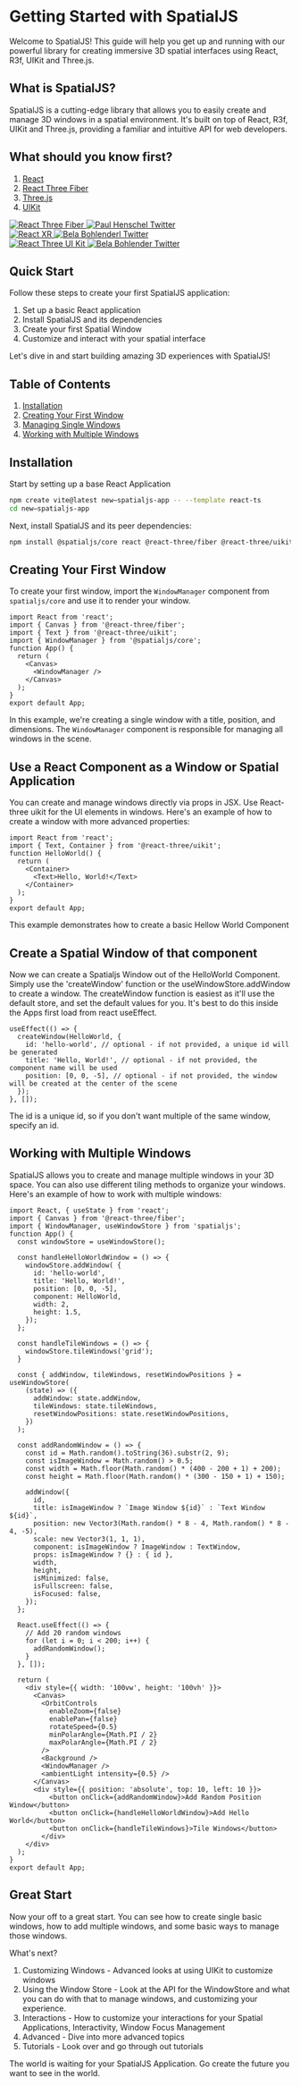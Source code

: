 # Getting Started with SpatialJS

Welcome to SpatialJS! This guide will help you get up and running with our powerful library for creating immersive 3D spatial interfaces using React, R3f, UIKit and Three.js.

## What is SpatialJS?

SpatialJS is a cutting-edge library that allows you to easily create and manage 3D windows in a spatial environment. It's built on top of React, R3f, UIKit and Three.js, providing a familiar and intuitive API for web developers.

## What should you know first?

1. [React](https://react.dev/)
2. [React Three Fiber](https://docs.pmnd.rs/react-three-fiber/getting-started/introduction)
3. [Three.js](https://threejs.org/)
4. [UIKit](https://github.com/pmndrs/uikit)

<div style={{ display: 'flex', justifyContent: 'center', alignItems: 'center', gap: '20px', marginBottom: '20px', flexWrap: 'wrap' }}>
  <div style={{ display: 'flex', flexDirection: 'column', alignItems: 'center', gap: '10px' }}>
    <a href="https://github.com/pmndrs/react-three-fiber" target="_blank" rel="noopener noreferrer">
      <img src="https://img.shields.io/badge/React_Three_Fiber-000000?style=for-the-badge&logo=react&logoColor=white" alt="React Three Fiber" />
    </a>
    <a href="https://twitter.com/0xca0a" target="_blank" rel="noopener noreferrer">
      <img src="https://img.shields.io/badge/@0xca0a-000000?style=for-the-badge&logo=twitter&logoColor=white" alt="Paul Henschel Twitter" />
    </a>
  </div>
  <div style={{ display: 'flex', flexDirection: 'column', alignItems: 'center', gap: '10px' }}>
    <a href="https://github.com/pmndrs/react-xr" target="_blank" rel="noopener noreferrer">
      <img src="https://img.shields.io/badge/React_XR-000000?style=for-the-badge&logo=react&logoColor=white" alt="React XR" />
    </a>
    <a href="https://twitter.com/BelaBohlender" target="_blank" rel="noopener noreferrer">
      <img src="https://img.shields.io/badge/@BelaBohlender-000000?style=for-the-badge&logo=twitter&logoColor=white" alt="Bela Bohlenderl Twitter" />
    </a>
  </div>
  <div style={{ display: 'flex', flexDirection: 'column', alignItems: 'center', gap: '10px' }}>
    <a href="https://github.com/pmndrs/uikit" target="_blank" rel="noopener noreferrer">
      <img src="https://img.shields.io/badge/React_Three_UI_Kit-000000?style=for-the-badge&logo=react&logoColor=white" alt="React Three UI Kit" />
    </a>
    <a href="https://twitter.com/BelaBohlender" target="_blank" rel="noopener noreferrer">
      <img src="https://img.shields.io/badge/@BelaBohlender-000000?style=for-the-badge&logo=twitter&logoColor=white" alt="Bela Bohlender Twitter" />
    </a>
  </div>
</div>

## Quick Start

Follow these steps to create your first SpatialJS application:

1. Set up a basic React application
2. Install SpatialJS and its dependencies
3. Create your first Spatial Window
4. Customize and interact with your spatial interface

Let's dive in and start building amazing 3D experiences with SpatialJS!

## Table of Contents

1. [Installation](#installation)
2. [Creating Your First Window](#creating-your-first-window)
3. [Managing Single Windows](#managing-single-windows)
4. [Working with Multiple Windows](#working-with-multiple-windows)

## Installation

Start by setting up a base React Application 

```bash
npm create vite@latest new—spatialjs-app -- --template react-ts
cd new—spatialjs-app
```

Next, install SpatialJS and its peer dependencies:

```bash
npm install @spatialjs/core react @react-three/fiber @react-three/uikit three @types/three
```

## Creating Your First Window

To create your first window, import the `WindowManager` component from `spatialjs/core` and use it to render your window.

```tsx
import React from 'react';
import { Canvas } from '@react-three/fiber';
import { Text } from '@react-three/uikit';
import { WindowManager } from '@spatialjs/core';
function App() {
  return (
    <Canvas>
      <WindowManager />
    </Canvas>
  );
}
export default App;
```

In this example, we're creating a single window with a title, position, and dimensions. The `WindowManager` component is responsible for managing all windows in the scene.

## Use a React Component as a Window or Spatial Application

You can create and manage windows directly via props in JSX. Use React-three uikit for the UI elements in windows. 
Here's an example of how to create a window with more advanced properties:

```tsx
import React from 'react';
import { Text, Container } from '@react-three/uikit';
function HelloWorld() {
  return (
    <Container>
      <Text>Hello, World!</Text>
    </Container>
  );
}
export default App;
```

This example demonstrates how to create a basic Hellow World Component

## Create a Spatial Window of that component 

Now we can create a Spatialjs Window out of the HelloWorld Component. 
Simply use the 'createWindow' function or the useWindowStore.addWindow to create a window.
The createWindow function is easiest as it'll use the default store, and set the default values for you.
It's best to do this inside the Apps first load from react useEffect.

```tsx
useEffect(() => {
  createWindow(HelloWorld, {
    id: 'hello-world', // optional - if not provided, a unique id will be generated
    title: 'Hello, World!', // optional - if not provided, the component name will be used
    position: [0, 0, -5], // optional - if not provided, the window will be created at the center of the scene
  });
}, []);
```

The id is a unique id, so if you don't want multiple of the same window, specify an id.

## Working with Multiple Windows

SpatialJS allows you to create and manage multiple windows in your 3D space. 
You can also use different tiling methods to organize your windows. Here's an example of how to work with multiple windows:

```tsx
import React, { useState } from 'react';
import { Canvas } from '@react-three/fiber';
import { WindowManager, useWindowStore } from 'spatialjs';
function App() {
  const windowStore = useWindowStore();

  const handleHelloWorldWindow = () => {
    windowStore.addWindow( {
      id: 'hello-world',
      title: 'Hello, World!',
      position: [0, 0, -5],
      component: HelloWorld,
      width: 2,
      height: 1.5,
    });
  };

  const handleTileWindows = () => {
    windowStore.tileWindows('grid');
  }
  
  const { addWindow, tileWindows, resetWindowPositions } = useWindowStore(
    (state) => ({
      addWindow: state.addWindow,
      tileWindows: state.tileWindows,
      resetWindowPositions: state.resetWindowPositions,
    })
  );

  const addRandomWindow = () => {
    const id = Math.random().toString(36).substr(2, 9);
    const isImageWindow = Math.random() > 0.5;
    const width = Math.floor(Math.random() * (400 - 200 + 1) + 200);
    const height = Math.floor(Math.random() * (300 - 150 + 1) + 150);

    addWindow({
      id,
      title: isImageWindow ? `Image Window ${id}` : `Text Window ${id}`,
      position: new Vector3(Math.random() * 8 - 4, Math.random() * 8 - 4, -5),
      scale: new Vector3(1, 1, 1),
      component: isImageWindow ? ImageWindow : TextWindow,
      props: isImageWindow ? {} : { id },
      width,
      height,
      isMinimized: false,
      isFullscreen: false,
      isFocused: false,
    });
  };

  React.useEffect(() => {
    // Add 20 random windows
    for (let i = 0; i < 200; i++) {
      addRandomWindow();
    }
  }, []);

  return (
    <div style={{ width: '100vw', height: '100vh' }}>
      <Canvas>
        <OrbitControls
          enableZoom={false}
          enablePan={false}
          rotateSpeed={0.5}
          minPolarAngle={Math.PI / 2}
          maxPolarAngle={Math.PI / 2}
        />
        <Background />
        <WindowManager />
        <ambientLight intensity={0.5} />
      </Canvas>
      <div style={{ position: 'absolute', top: 10, left: 10 }}>
          <button onClick={addRandomWindow}>Add Random Position Window</button>
          <button onClick={handleHelloWorldWindow}>Add Hello World</button>
          <button onClick={handleTileWindows}>Tile Windows</button>
        </div>
    </div>
  );
}
export default App;
```

## Great Start 

Now your off to a great start. You can see how to create single basic windows, how to add multiple windows, and some basic ways to manage those windows. 

What's next? 

1. Customizing Windows - Advanced looks at using UIKit to customize windows 
2. Using the Window Store - Look at the API for the WindowStore and what you can do with that to manage windows, and customizing your experience. 
3. Interactions - How to customize your interactions for your Spatial Applications, Interactivity, Window Focus Management 
4. Advanced - Dive into more advanced topics
5. Tutorials - Look over and go through out tutorials 

The world is waiting for your SpatialJS Application. Go create the future you want to see in the world.